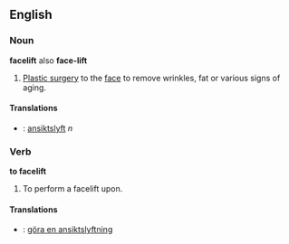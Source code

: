 ==English==

===Noun===
'''facelift''' also '''face-lift'''
# [[Plastic surgery]] to the [[face]] to remove wrinkles, fat or various signs of aging.

====Translations====
*{{sv}}: [[ansiktslyft]] ''n''

===Verb===
'''to facelift'''
# To perform a facelift upon.

====Translations====
*{{sv}}: [[göra en ansiktslyftning]]